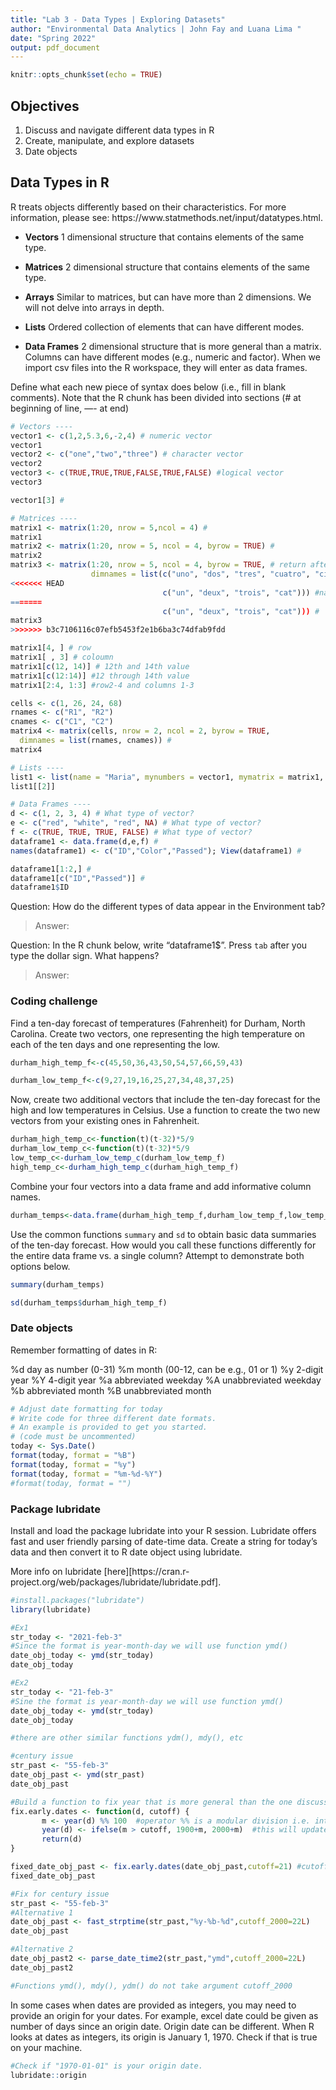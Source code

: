 ```yaml
---
title: "Lab 3 - Data Types | Exploring Datasets"
author: "Environmental Data Analytics | John Fay and Luana Lima "
date: "Spring 2022"
output: pdf_document
---
```


```r
knitr::opts_chunk$set(echo = TRUE)
```

## Objectives
1. Discuss and navigate different data types in R
2. Create, manipulate, and explore datasets
3. Date objects

## Data Types in R
R treats objects differently based on their characteristics. For more information, please see: https://www.statmethods.net/input/datatypes.html. 

* **Vectors** 1 dimensional structure that contains elements of the same type.

* **Matrices** 2 dimensional structure that contains elements of the same type.

* **Arrays** Similar to matrices, but can have more than 2 dimensions. We will not delve into arrays in depth.

* **Lists** Ordered collection of elements that can have different modes.

* **Data Frames** 2 dimensional structure that is more general than a matrix. Columns can have different modes (e.g., numeric and factor). When we import csv files into the R workspace, they will enter as data frames.

Define what each new piece of syntax does below (i.e., fill in blank comments). Note that the R chunk has been divided into sections (# at beginning of line, ---- at end)
```r
# Vectors ----
vector1 <- c(1,2,5.3,6,-2,4) # numeric vector
vector1
vector2 <- c("one","two","three") # character vector
vector2
vector3 <- c(TRUE,TRUE,TRUE,FALSE,TRUE,FALSE) #logical vector
vector3

vector1[3] # 

# Matrices ----
matrix1 <- matrix(1:20, nrow = 5,ncol = 4) # 
matrix1
matrix2 <- matrix(1:20, nrow = 5, ncol = 4, byrow = TRUE) #
matrix2
matrix3 <- matrix(1:20, nrow = 5, ncol = 4, byrow = TRUE, # return after comma continues the line
                  dimnames = list(c("uno", "dos", "tres", "cuatro", "cinco"), 
<<<<<<< HEAD
                                  c("un", "deux", "trois", "cat"))) #names of rows then name of columns 
=======
                                  c("un", "deux", "trois", "cat"))) #
matrix3
>>>>>>> b3c7106116c07efb5453f2e1b6ba3c74dfab9fdd

matrix1[4, ] # row
matrix1[ , 3] # coloumn
matrix1[c(12, 14)] # 12th and 14th value
matrix1[c(12:14)] #12 through 14th value
matrix1[2:4, 1:3] #row2-4 and columns 1-3

cells <- c(1, 26, 24, 68)
rnames <- c("R1", "R2")
cnames <- c("C1", "C2") 
matrix4 <- matrix(cells, nrow = 2, ncol = 2, byrow = TRUE,
  dimnames = list(rnames, cnames)) # 
matrix4

# Lists ---- 
list1 <- list(name = "Maria", mynumbers = vector1, mymatrix = matrix1, age = 5.3); list1
list1[[2]]

# Data Frames ----
d <- c(1, 2, 3, 4) # What type of vector?
e <- c("red", "white", "red", NA) # What type of vector?
f <- c(TRUE, TRUE, TRUE, FALSE) # What type of vector?
dataframe1 <- data.frame(d,e,f) #
names(dataframe1) <- c("ID","Color","Passed"); View(dataframe1) # 

dataframe1[1:2,] # 
dataframe1[c("ID","Passed")] # 
dataframe1$ID


```
Question: How do the different types of data appear in the Environment tab?

> Answer: 

Question: In the R chunk below, write "dataframe1$". Press `tab` after you type the dollar sign. What happens?

> Answer: 




### Coding challenge

Find a ten-day forecast of temperatures (Fahrenheit) for Durham, North Carolina. Create two vectors, one representing the high temperature on each of the ten days and one representing the low.

```r

durham_high_temp_f<-c(45,50,36,43,50,54,57,66,59,43)

durham_low_temp_f<-c(9,27,19,16,25,27,34,48,37,25)
```

Now, create two additional vectors that include the ten-day forecast for the high and low temperatures in Celsius. Use a function to create the two new vectors from your existing ones in Fahrenheit.

```r
durham_high_temp_c<-function(t)(t-32)*5/9
durham_low_temp_c<-function(t)(t-32)*5/9
low_temp_c<-durham_low_temp_c(durham_low_temp_f)
high_temp_c<-durham_high_temp_c(durham_high_temp_f)

```

Combine your four vectors into a data frame and add informative column names.

```r
durham_temps<-data.frame(durham_high_temp_f,durham_low_temp_f,low_temp_c,high_temp_c)
```

Use the common functions `summary` and `sd` to obtain basic data summaries of the ten-day forecast. How would you call these functions differently for the entire data frame vs. a single column? Attempt to demonstrate both options below.

```r
summary(durham_temps)

sd(durham_temps$durham_high_temp_f)
```

### Date objects

Remember formatting of dates in R: 

%d  day as number (0-31)
%m  month (00-12, can be e.g., 01 or 1)
%y  2-digit year
%Y  4-digit year
%a  abbreviated weekday
%A  unabbreviated weekday
%b  abbreviated month
%B  unabbreviated month

```r
# Adjust date formatting for today
# Write code for three different date formats. 
# An example is provided to get you started.
# (code must be uncommented)
today <- Sys.Date()
format(today, format = "%B")
format(today, format = "%y")
format(today, format = "%m-%d-%Y")
#format(today, format = "")

```


### Package lubridate

Install and load the package lubridate into your R session. Lubridate offers fast and user friendly parsing of date-time data. Create a string for today's data and then convert it to R date object using lubridate.

More info on lubridate [here][https://cran.r-project.org/web/packages/lubridate/lubridate.pdf].

```r
#install.packages("lubridate")
library(lubridate)

#Ex1
str_today <- "2021-feb-3"
#Since the format is year-month-day we will use function ymd()
date_obj_today <- ymd(str_today)
date_obj_today

#Ex2
str_today <- "21-feb-3"
#Sine the format is year-month-day we will use function ymd()
date_obj_today <- ymd(str_today)
date_obj_today

#there are other similar functions ydm(), mdy(), etc
```

```r
#century issue
str_past <- "55-feb-3"
date_obj_past <- ymd(str_past)
date_obj_past

#Build a function to fix year that is more general than the one discussed in the lesson
fix.early.dates <- function(d, cutoff) {
       m <- year(d) %% 100  #operator %% is a modular division i.e. integer-divide year(d) by 100 and returns the remainder 
       year(d) <- ifelse(m > cutoff, 1900+m, 2000+m)  #this will update year(d), year() is a function that returns the year for a data object
       return(d)
}

fixed_date_obj_past <- fix.early.dates(date_obj_past,cutoff=21) #cutoff could be the current year to be more general or any other depending on data set 
fixed_date_obj_past
```

```r
#Fix for century issue
str_past <- "55-feb-3"
#Alternative 1
date_obj_past <- fast_strptime(str_past,"%y-%b-%d",cutoff_2000=22L)
date_obj_past

#Alternative 2
date_obj_past2 <- parse_date_time2(str_past,"ymd",cutoff_2000=22L)
date_obj_past2

#Functions ymd(), mdy(), ydm() do not take argument cutoff_2000
```

In some cases when dates are provided as integers, you may need to provide an origin for your dates. For example, excel date could be given as number of days since an origin date. Origin date can be different. When R looks at dates as integers, its origin is January 1, 1970. Check if that is true on your machine. 

```r
#Check if "1970-01-01" is your origin date.
lubridate::origin

```